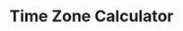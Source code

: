 ---
title: "Time Zone Calculator"
publishedAt: "26-10-2024"
active: false
description: "A simple time zone calculator."
image: "/img/content/work/web-development/timezonecalculator.png"
links:
  github: "https://github.com/Anthony01M/timezonecalculator"
  website: "https://anthony01m.github.io/timezonecalculator/"
tags: "web development, time zone calculator, time zone, calculator, html, css, javascript"
---